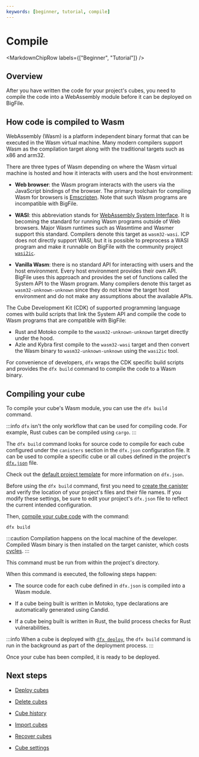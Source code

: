 ```yaml
---
keywords: [beginner, tutorial, compile]
---
```



# Compile

<MarkdownChipRow labels={["Beginner", "Tutorial"]} />

## Overview

After you have written the code for your project's <GlossaryTooltip>cubes</GlossaryTooltip>, you need to compile the code into a WebAssembly module before it can be deployed on BigFile. 

## How code is compiled to Wasm

WebAssembly (Wasm) is a platform independent binary format that can be executed in the Wasm virtual machine.
Many modern compilers support Wasm as the compilation target along with the traditional targets such as x86 and arm32.

There are three types of Wasm depending on where the Wasm virtual machine is hosted and how it interacts with users and the host environment:

- **Web browser**: the Wasm program interacts with the users via the JavaScript bindings of the browser. The primary toolchain for compiling Wasm for browsers is [Emscripten](https://emscripten.org/). Note that such Wasm programs are incompatible with BigFile.

- **WASI**: this abbreviation stands for [WebAssembly System Interface](https://wasi.dev/). It is becoming the standard for running Wasm programs outside of Web browsers. Major Wasm runtimes such as Wasmtime and Wasmer support this standard. Compilers denote this target as `wasm32-wasi`. ICP does not directly support WASI, but it is possible to preprocess a WASI program and make it runnable on BigFile with the community project [`wasi2ic`](https://github.com/wasm-forge/wasi2ic).

- **Vanilla Wasm**: there is no standard API for interacting with users and the host environment. Every host environment provides their own API. BigFile uses this approach and provides the set of functions called the System API to the Wasm program. Many compilers denote this target as `wasm32-unknown-unknown` since they do not know the target host environment and do not make any assumptions about the available APIs.

The Cube Development Kit (CDK) of supported programming language comes with build scripts that link the System API and compile the code to Wasm programs that are compatible with BigFile:

- Rust and Motoko compile to the `wasm32-unknown-unknown` target directly under the hood.
- Azle and Kybra first compile to the `wasm32-wasi` target and then convert the Wasm binary to `wasm32-unknown-unknown` using the `wasi2ic` tool.

For convenience of developers, `dfx` wraps the CDK specific build scripts and provides the `dfx build` command to compile the code to a Wasm binary.

## Compiling your cube

To compile your cube's Wasm module, you can use the `dfx build` command. 

:::info
`dfx` isn't the only workflow that can be used for compiling code. For example, Rust cubes can be compiled using `cargo`. 
:::

The `dfx build` command looks for source code to compile for each cube configured under the `canisters` section in the `dfx.json` configuration file. It can be used to compile a specific cube or all cubes defined in the project's [`dfx.json`](/docs/current/developer-docs/developer-tools/cli-tools/dfx-json-reference) file.

Check out the [default project template](/docs/current/developer-docs/getting-started/default-template) for more information on `dfx.json`.

Before using the `dfx build` command, first you need to [create the canister](/docs/current/developer-docs/smart-contracts/create) and verify the location of your project's files and their file names. If you modify these settings, be sure to edit your project's `dfx.json` file to reflect the current intended configuration.

Then, [compile your cube code](/docs/current/developer-docs/developer-tools/cli-tools/cli-reference/dfx-build) with the command:

```
dfx build
```

:::caution
Compilation happens on the local machine of the developer.
Compiled Wasm binary is then installed on the target canister, which costs [cycles](/docs/current/developer-docs/getting-started/cycles/cycles-faucet).
:::

This command must be run from within the project's directory.

When this command is executed, the following steps happen:

- The source code for each cube defined in `dfx.json` is compiled into a Wasm module.

- If a cube being built is written in Motoko, type declarations are automatically generated using Candid.

- If a cube being built is written in Rust, the build process checks for Rust vulnerabilities.

:::info
When a cube is deployed with [`dfx deploy`](/docs/current/developer-docs/developer-tools/cli-tools/cli-reference/dfx-deploy), the `dfx build` command is run in the background as part of the deployment process.
:::

Once your cube has been compiled, it is ready to be deployed.

## Next steps

- [Deploy cubes](/docs/current/developer-docs/smart-contracts/deploy/overview)

- [Delete cubes](/docs/current/developer-docs/smart-contracts/maintain/delete)

- [Cube history](/docs/current/developer-docs/smart-contracts/maintain/history)

- [Import cubes](/docs/current/developer-docs/smart-contracts/maintain/import)

- [Recover cubes](/docs/current/developer-docs/smart-contracts/maintain/recovery)

- [Cube settings](/docs/current/developer-docs/smart-contracts/maintain/settings)
